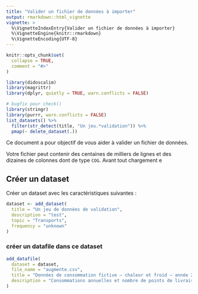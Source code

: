 ```yaml
---
title: "Valider un fichier de données à importer"
output: rmarkdown::html_vignette
vignette: >
  %\VignetteIndexEntry{Valider un fichier de données à importer}
  %\VignetteEngine{knitr::rmarkdown}
  %\VignetteEncoding{UTF-8}
---
```


```r
knitr::opts_chunk$set(
  collapse = TRUE,
  comment = "#>"
)
```

```r
library(didoscalim)
library(magrittr)
library(dplyr, quietly = TRUE, warn.conflicts = FALSE)
```

```r
# bugfix pour check()
library(stringr)
library(purrr, warn.conflicts = FALSE)
list_datasets() %>% 
  filter(str_detect(title, "Un jeu.*validation")) %>% 
  pmap(~ delete_dataset(.))
```

Ce document a pour objectif de vous aider à valider un fichier de données.

Votre fichier peut contenir des centaines de milliers de lignes et des dizaines
de colonnes dont de type `COG`. Avant tout chargement e


## Créer un dataset

Créer un dataset avec les caractéristiques suivantes :

```r
dataset <- add_dataset(
  title = "Un jeu de données de validation",
  description = "test",
  topic = "Transports",
  frequency = "unknown"
)
```

### créer un datafile dans ce dataset

```r
add_datafile(
  dataset = dataset,
  file_name = "augmente.csv",
  title = "Données de consommation fictive – chaleur et froid – année 2020",
  description = "Consommations annuelles et nombre de points de livraison"
)
```
